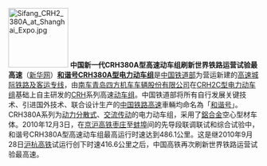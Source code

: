 [[File:Sifang CRH2 380A at Shanghai Expo.jpg|120px|left]]
'''中国新一代CRH380A型高速动车组刷新世界铁路运营试验最高速'''（[http://news.xinhuanet.com/photo/2010-12/03/c_12844293.htm 新华网]）'''[[和谐号CRH380A型电力动车组]]'''是[[中华人民共和国铁道部|中国铁道部]]为营运新建的[[中國高速鐵路|高速城际铁路及客运专线]]，由[[南车青岛四方机车车辆|南车青岛四方机车车辆股份有限公司]]在[[和谐号CRH2型电力动车组|CRH2C型电力动车组]]基础上自主研发的[[中国铁路高速|CRH]]系列高速[[动车组]]。中国铁道部将所有自行发展关键技术、引进国外技术、联合设计生产的[[中国铁路高速]]車輛均命名為「[[和谐号]]」。CRH380A系列为[[动力分散式]]、[[变频器|交流传动]]的电力动车组，采用了[[鋁合金]]空心型材车体。2010年12月3日，在[[京沪高铁]][[枣庄]]至[[蚌埠]]间的先导段联调联试和综合试验中，和谐号CRH380A型高速动车组最高运行时速达到486.1公里。这是继2010年9月28日[[沪杭高铁]]试运行创下时速416.6公里之后，中国高铁再次刷新世界铁路运营试验最高速。